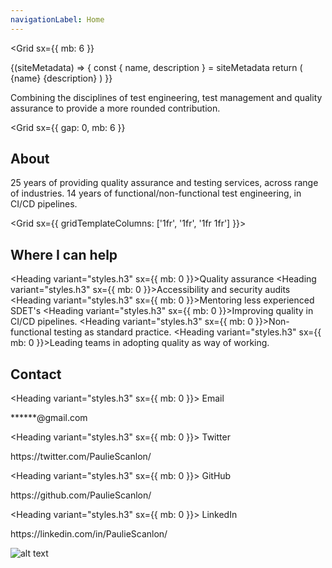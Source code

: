 ```yaml
---
navigationLabel: Home
---
```



<Grid
  sx={{
    mb: 6
  }}
>

<SiteMetaData>
  {(siteMetadata) => {
    const { name, description } = siteMetadata
    return (
      <Fragment>
        <Heading variant="styles.h1">{name}</Heading>
        <Text>{description}</Text>
      </Fragment>
    )
  }}
</SiteMetaData>



<Alert variant="success">Combining the disciplines of test engineering, test management and quality assurance to provide a more rounded contribution.</Alert>

</Grid>

<Grid
  sx={{
    gap: 0,
    mb: 6
  }}
>

## About

25 years of providing quality assurance and testing services, across range of industries. 
14 years of functional/non-functional test engineering, in CI/CD pipelines.

</Grid>

<Grid sx={{ gridTemplateColumns: ['1fr', '1fr', '1fr 1fr'] }}>  

<Box>

## Where I can help

<Heading variant="styles.h3" sx={{ mb: 0 }}>Quality assurance</Heading>
<Heading variant="styles.h3" sx={{ mb: 0 }}>Accessibility and security audits</Heading>
<Heading variant="styles.h3" sx={{ mb: 0 }}>Mentoring less experienced SDET's</Heading>
<Heading variant="styles.h3" sx={{ mb: 0 }}>Improving quality in CI/CD pipelines.</Heading>
<Heading variant="styles.h3" sx={{ mb: 0 }}>Non-functional testing as standard practice.</Heading>
<Heading variant="styles.h3" sx={{ mb: 0 }}>Leading teams in adopting quality as way of working.</Heading>
</Box>
<Box>

## Contact

<Heading variant="styles.h3" sx={{ mb: 0 }}>
  Email
</Heading>
<Link href="mailto:******@gmail.com" variant="styles.a">
  ******@gmail.com
</Link>

<Heading variant="styles.h3" sx={{ mb: 0 }}>
  Twitter
</Heading>
<Link href="https://twitter.com/PaulieScanlon/" variant="styles.a">
  https://twitter.com/PaulieScanlon/
</Link>

<Heading variant="styles.h3" sx={{ mb: 0 }}>
  GitHub
</Heading>
<Link href="https://github.com/PaulieScanlon/" variant="styles.a">
  https://github.com/PaulieScanlon/
</Link>

<Heading variant="styles.h3" sx={{ mb: 0 }}>
  LinkedIn
</Heading>
<Link href="https://www.linkedin.com/in/PaulieScanlon/" variant="styles.a">
  https://linkedin.com/in/PaulieScanlon/
</Link>

</Box>

![alt text](https://condescending-jepsen-e639a6.netlify.app/images/clients.png 'clients')

</Grid>

